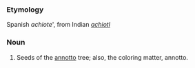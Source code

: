 ===Etymology===
Spanish ''achiote''', from Indian ''[[achiotl]]''
===Noun===
#Seeds of the [[annotto]] tree; also, the coloring matter, annotto.